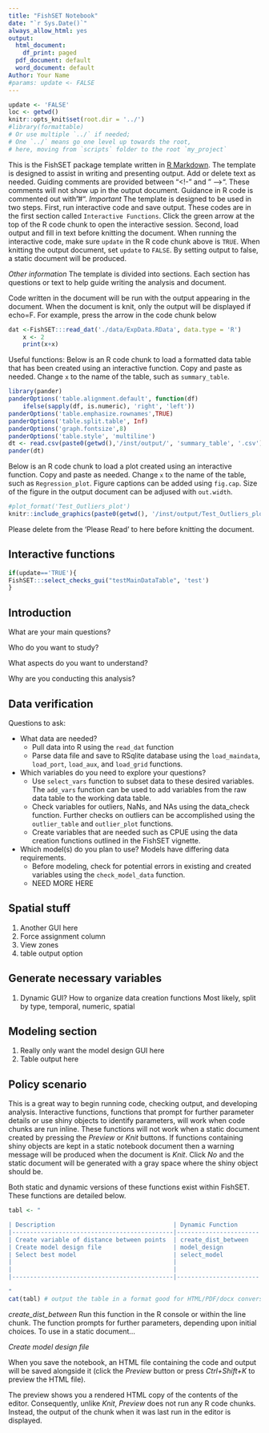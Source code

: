 ```yaml
---
title: "FishSET Notebook"
date: "`r Sys.Date()`"
always_allow_html: yes
output:
  html_document:
    df_print: paged
  pdf_document: default
  word_document: default
Author: Your Name
#params: update <- FALSE
---
```

<!-- Update text above -->

```r
update <- 'FALSE'
loc <- getwd()
knitr::opts_knit$set(root.dir = '../') 
#library(formattable)
# Or use multiple `../` if needed; 
# One `../` means go one level up towards the root,
# here, moving from `scripts` folder to the root `my_project`
```

<!-- reference: https://stackoverflow.com/questions/46515474/create-static-report-from-dynamic-shiny-markdown -->

<!-- reference: https://shiny.rstudio.com/articles/generating-reports.html -->

<!-- PLEASE READ -->
This is the FishSET package template written in [R Markdown](http://rmarkdown.rstudio.com). 
The template is designed to assist in writing and presenting output. Add or delete text as needed. 
Guiding comments are provided between "<!-" and " -->". These comments will not show up in the output document.
Guidance in R code is commented out with "#".
*Important* 
The template is designed to be used in two steps. First, run interactive code and save output. These codes are in the first section called `Interactive Functions`. Click the green arrow at the top of the R code chunk to open the interactive session. Second, load output and fill in text before knitting the document.
When running the interactive code, make sure `update` in the R code chunk above is `TRUE`. When knitting the output document, set `update` to `FALSE`. By setting output to false, a static document will be produced. 

*Other information*
The template is divided into sections. Each section has questions or text to help guide writing the analysis and document. 

Code written in the document will be run with the output appearing in the document. When the document is knit, only the output will be displayed if echo=F.
For example, press the arrow in the code chunk below
```r

dat <-FishSET:::read_dat('./data/ExpData.RData', data.type = 'R')
    x <- 2
    print(x+x)
```

Useful functions:
Below is an R code chunk to load a formatted data table that has been created using an interactive function.
Copy and paste as needed. Change `x` to the name of the table, such as `summary_table`.
```r
library(pander)
panderOptions('table.alignment.default', function(df)
    ifelse(sapply(df, is.numeric), 'right', 'left'))
panderOptions('table.emphasize.rownames',TRUE)
panderOptions('table.split.table', Inf)
panderOptions('graph.fontsize',8)
panderOptions('table.style', 'multiline')
dt <- read.csv(paste0(getwd(),'/inst/output/', 'summary_table', '.csv'))
pander(dt)
```

Below is an R code chunk to load a plot created using an interactive function. Copy and paste as needed. Change `x` to the name of the table, such as `Regression_plot`.
Figure captions can be added using `fig.cap`. Size of the figure in the output document can be adjused with `out.width`.
```r
#plot_format('Test_Outliers_plot')
knitr::include_graphics(paste0(getwd(), '/inst/output/Test_Outliers_plot.png'))
```

Please delete from the 'Please Read' to here before knitting the document.
<!-- END PLEASE READ --->

## Interactive functions
<!-- Load data to database, explore data, run basic data quality checks, run basic analyses -->
```r
if(update=='TRUE'){
FishSET:::select_checks_gui("testMainDataTable", 'test')
}
```


## Introduction
 What are your main questions? 
 
 Who do you want to study?

 What aspects do you want to understand?
 
 Why are you conducting this analysis?

## Data verification
Questions to ask:

* What data are needed? 
  + Pull data into R using the `read_dat` function
  + Parse data file and save to RSqlite database using the `load_maindata`, `load_port`, `load_aux`, and `load_grid` functions.
* Which variables do you need to explore your questions? 
  + Use `select_vars` function to subset data to these desired variables. The `add_vars` function can be used to add variables from the raw data table to the working data table.
  + Check variables for outliers, NaNs, and NAs using the data_check function. Further checks on outliers can be accomplished using the `outlier_table` and `outlier_plot` functions.
  + Create variables that are needed such as CPUE using the data creation functions outlined in the FishSET vignette.
* Which model(s) do you plan to use? Models have differing data requirements.
  + Before modeling, check for potential errors in existing and created variables using the `check_model_data` function.
  + NEED MORE HERE


## Spatial stuff
1) Another GUI here
2) Force assignment column 
3) View zones
4) table output option

## Generate necessary variables
1) Dynamic GUI? How to organize data creation functions
   Most likely, split by type, temporal, numeric, spatial
   
## Modeling section
1) Really only want the model design GUI here
2) Table output here


## Policy scenario
This is a great way to begin running code, checking output, and developing analysis. Interactive functions, functions that prompt for further parameter details or use shiny objects to identify parameters, will work when code chunks are run inline. These functions will not work when a static document created by pressing the *Preview* or *Knit* buttons. If functions containing shiny objects are kept in a static notebook document then a warning message will be produced when the document is *Knit*. Click *No* and the static document will be generated with a gray space where the shiny object should be. 

Both static and dynamic versions of these functions exist within FishSET. These functions are detailed below.

```r
tabl <- "  

| Description                                 | Dynamic Function      | Static Function           |
|---------------------------------------------|-----------------------|---------------------------|
| Create variable of distance between points  | create_dist_between   |                           |
| Create model design file                    | model_design          | make_model_design         |  
| Select best model                           | select_model          | discretefish_subroutine   |
|                                             |                       |                           |
|                                             |                       |                           |
|---------------------------------------------|-----------------------|---------------------------|

"
cat(tabl) # output the table in a format good for HTML/PDF/docx conversion
```

*create_dist_between*
Run this function in the R console or within the line chunk. The function prompts for further parameters, depending upon initial choices. To use in a static document...

*Create model design file*


When you save the notebook, an HTML file containing the code and output will be saved alongside it (click the *Preview* button or press *Ctrl+Shift+K* to preview the HTML file).

The preview shows you a rendered HTML copy of the contents of the editor. Consequently, unlike *Knit*, *Preview* does not run any R code chunks. Instead, the output of the chunk when it was last run in the editor is displayed.
